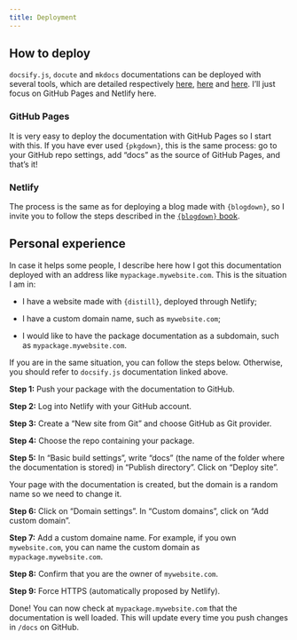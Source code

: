 ```yaml
---
title: Deployment
---
```


## How to deploy

`docsify.js`, `docute` and `mkdocs` documentations can be deployed with several tools, which are detailed respectively [here](https://docsify.js.org/#/deploy), [here](https://docute.egoist.dev/guide/deployment) and [here](https://www.mkdocs.org/user-guide/deploying-your-docs/). I'll just focus on GitHub Pages and Netlify here.


### GitHub Pages

It is very easy to deploy the documentation with GitHub Pages so I start with this. If you have ever used `{pkgdown}`, this is the same process: go to your GitHub repo settings, add "docs" as the source of GitHub Pages, and that's it!


### Netlify

The process is the same as for deploying a blog made with `{blogdown}`, so I invite you to follow the steps described in the [`{blogdown}` book](https://bookdown.org/yihui/blogdown/netlify.html).


## Personal experience

In case it helps some people, I describe here how I got this documentation deployed with an address like `mypackage.mywebsite.com`. This is the situation I am in:

* I have a website made with `{distill}`, deployed through Netlify;

* I have a custom domain name, such as `mywebsite.com`;

* I would like to have the package documentation as a subdomain, such as `mypackage.mywebsite.com`.

If you are in the same situation, you can follow the steps below. Otherwise, you should refer to `docsify.js` documentation linked above.

**Step 1:** Push your package with the documentation to GitHub.

**Step 2:** Log into Netlify with your GitHub account.

**Step 3:** Create a "New site from Git" and choose GitHub as Git provider.

**Step 4:** Choose the repo containing your package.

**Step 5:** In "Basic build settings", write "docs" (the name of the folder where the documentation is stored) in "Publish directory". Click on "Deploy site".

Your page with the documentation is created, but the domain is a random name so we need to change it.

**Step 6:** Click on "Domain settings". In "Custom domains", click on "Add custom domain". 

**Step 7:** Add a custom domaine name. For example, if you own `mywebsite.com`, you can name the custom domain as `mypackage.mywebsite.com`.

**Step 8:** Confirm that you are the owner of `mywebsite.com`.

**Step 9:** Force HTTPS (automatically proposed by Netlify).

Done! You can now check at `mypackage.mywebsite.com` that the documentation is well loaded. This will update every time you push changes in `/docs` on GitHub.



